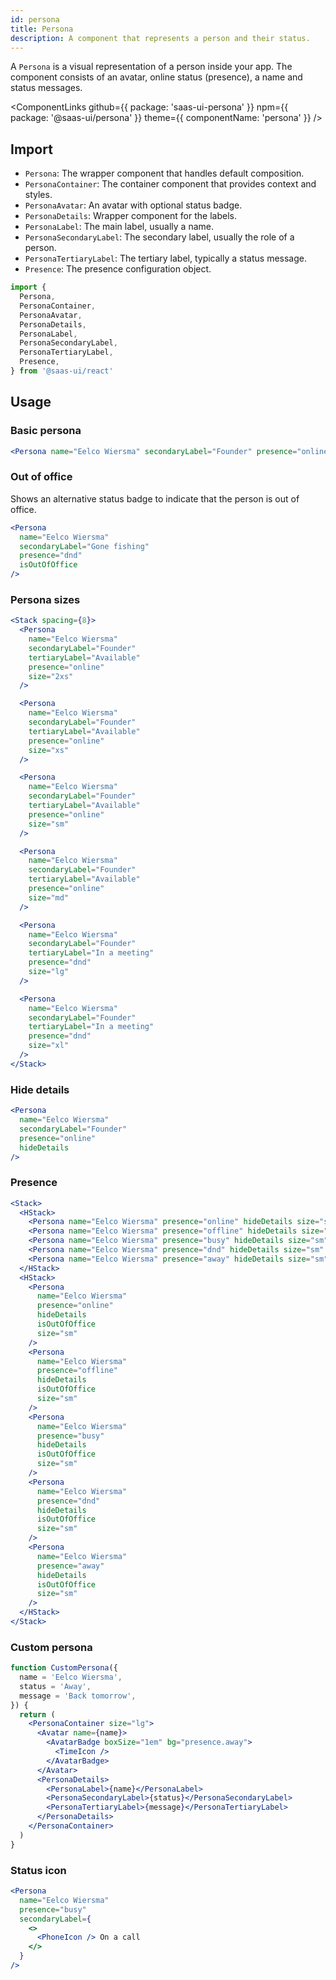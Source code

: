 ```yaml
---
id: persona
title: Persona
description: A component that represents a person and their status.
---
```


A `Persona` is a visual representation of a person inside your app.
The component consists of an avatar, online status (presence), a name and status messages.

<ComponentLinks
  github={{ package: 'saas-ui-persona' }}
  npm={{ package: '@saas-ui/persona' }}
  theme={{ componentName: 'persona' }}
/>

## Import

- `Persona`: The wrapper component that handles default composition.
- `PersonaContainer`: The container component that provides context and styles.
- `PersonaAvatar`: An avatar with optional status badge.
- `PersonaDetails`: Wrapper component for the labels.
- `PersonaLabel`: The main label, usually a name.
- `PersonaSecondaryLabel`: The secondary label, usually the role of a person.
- `PersonaTertiaryLabel`: The tertiary label, typically a status message.
- `Presence`: The presence configuration object.

```ts
import {
  Persona,
  PersonaContainer,
  PersonaAvatar,
  PersonaDetails,
  PersonaLabel,
  PersonaSecondaryLabel,
  PersonaTertiaryLabel,
  Presence,
} from '@saas-ui/react'
```

## Usage

### Basic persona

```jsx
<Persona name="Eelco Wiersma" secondaryLabel="Founder" presence="online" />
```

### Out of office

Shows an alternative status badge to indicate that the person is out of office.

```jsx
<Persona
  name="Eelco Wiersma"
  secondaryLabel="Gone fishing"
  presence="dnd"
  isOutOfOffice
/>
```

### Persona sizes

```jsx
<Stack spacing={8}>
  <Persona
    name="Eelco Wiersma"
    secondaryLabel="Founder"
    tertiaryLabel="Available"
    presence="online"
    size="2xs"
  />

  <Persona
    name="Eelco Wiersma"
    secondaryLabel="Founder"
    tertiaryLabel="Available"
    presence="online"
    size="xs"
  />

  <Persona
    name="Eelco Wiersma"
    secondaryLabel="Founder"
    tertiaryLabel="Available"
    presence="online"
    size="sm"
  />

  <Persona
    name="Eelco Wiersma"
    secondaryLabel="Founder"
    tertiaryLabel="Available"
    presence="online"
    size="md"
  />

  <Persona
    name="Eelco Wiersma"
    secondaryLabel="Founder"
    tertiaryLabel="In a meeting"
    presence="dnd"
    size="lg"
  />

  <Persona
    name="Eelco Wiersma"
    secondaryLabel="Founder"
    tertiaryLabel="In a meeting"
    presence="dnd"
    size="xl"
  />
</Stack>
```

### Hide details

```jsx
<Persona
  name="Eelco Wiersma"
  secondaryLabel="Founder"
  presence="online"
  hideDetails
/>
```

### Presence

```jsx
<Stack>
  <HStack>
    <Persona name="Eelco Wiersma" presence="online" hideDetails size="sm" />
    <Persona name="Eelco Wiersma" presence="offline" hideDetails size="sm" />
    <Persona name="Eelco Wiersma" presence="busy" hideDetails size="sm" />
    <Persona name="Eelco Wiersma" presence="dnd" hideDetails size="sm" />
    <Persona name="Eelco Wiersma" presence="away" hideDetails size="sm" />
  </HStack>
  <HStack>
    <Persona
      name="Eelco Wiersma"
      presence="online"
      hideDetails
      isOutOfOffice
      size="sm"
    />
    <Persona
      name="Eelco Wiersma"
      presence="offline"
      hideDetails
      isOutOfOffice
      size="sm"
    />
    <Persona
      name="Eelco Wiersma"
      presence="busy"
      hideDetails
      isOutOfOffice
      size="sm"
    />
    <Persona
      name="Eelco Wiersma"
      presence="dnd"
      hideDetails
      isOutOfOffice
      size="sm"
    />
    <Persona
      name="Eelco Wiersma"
      presence="away"
      hideDetails
      isOutOfOffice
      size="sm"
    />
  </HStack>
</Stack>
```

### Custom persona

```jsx
function CustomPersona({
  name = 'Eelco Wiersma',
  status = 'Away',
  message = 'Back tomorrow',
}) {
  return (
    <PersonaContainer size="lg">
      <Avatar name={name}>
        <AvatarBadge boxSize="1em" bg="presence.away">
          <TimeIcon />
        </AvatarBadge>
      </Avatar>
      <PersonaDetails>
        <PersonaLabel>{name}</PersonaLabel>
        <PersonaSecondaryLabel>{status}</PersonaSecondaryLabel>
        <PersonaTertiaryLabel>{message}</PersonaTertiaryLabel>
      </PersonaDetails>
    </PersonaContainer>
  )
}
```

### Status icon

```jsx
<Persona
  name="Eelco Wiersma"
  presence="busy"
  secondaryLabel={
    <>
      <PhoneIcon /> On a call
    </>
  }
/>
```
